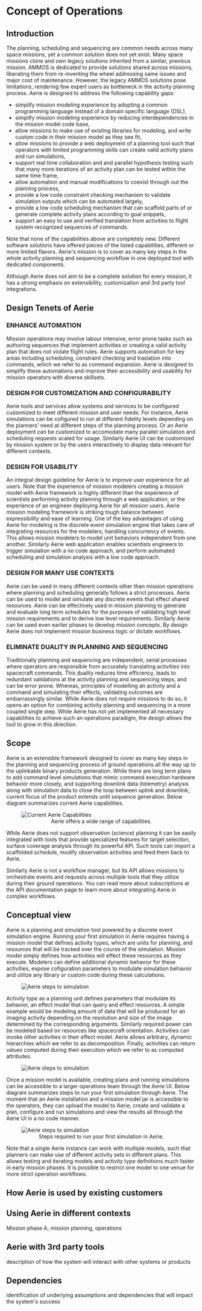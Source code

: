 # Concept of Operations

## Introduction
The planning, scheduling and sequencing are common needs across many space missions, yet a common solution does not yet exist. Many space missions clone and own legacy solutions inherited from a similar, previous mission. AMMOS is dedicated to provide solutions shared across missions, liberating them from re-inventing the wheel addressing same issues and major cost of maintenance. However, the legacy AMMOS solutions pose limitations, rendering few expert users as bottleneck in the activity planning process. Aerie is designed to address the following capability gaps: 
- simplify mission modeling experience by adopting a common programming language instead of a domain specific language (DSL),
- simplify mission modeling experience by reducing interdependencies in the mission model code base, 
- allow missions to make use of existing libraries for modeling, and write custom code in their mission model as they see fit, 
- allow missions to provide a web deployment of a planning tool such that operators with limited programming skills can create valid activity plans and run simulations, 
- support real time collaboration and and parallel hypothesis testing such that many more iterations of an activity plan can be tested within the same time frame, 
- allow automation and manual modifications to coexist through out the planning process,
- provide a low code constraint checking mechanism to validate simulation outputs which can be automated largely, 
- provide a low code scheduling mechanism that can scaffold parts of or generate complete activity plans according to goal snippets, 
- support an easy to use and verified translation from activities to flight system recognized sequences of commands. 

Note that none of the capabilities above are completely new. Different software solutions have offered pieces of the listed capabilities,  different or more limited flavors. Aerie's mission is to cover as many key steps in the whole activity planning and sequencing workflow in one deployed tool with dedicated components.

Although Aerie does not aim to be a complete solution for every mission, it has a strong emphasis on extensibility, customization and 3rd party tool integrations.  

## Design Tenets of Aerie

### ENHANCE AUTOMATION
Mission operations may involve labour intensive, error prone tasks such as authoring sequences that implement activities or creating a valid activity plan that does not violate flight rules. Aerie supports automation for key areas including scheduling, constraint checking and traslation into commands, which we refer to as command expansion. Aerie is designed to simplify these automations and improve their accessibility and usability for mission operators with diverse skillsets.


### DESIGN FOR CUSTOMIZATION AND CONFIGURABILITY
Aerie tools and services allow systems and services to be configured customized to meet different mission and user needs. For instance, Aerie simulations can be cofigured to run at different fidelity levels depending on the planners' need at different steps of the planning process. Or an Aerie deployment can be customized to accomodate many parallel simulation and scheduling requests scaled for usage. Similarly Aerie UI can be customized by mission system or by the users interactively to display data relevant for different contexts. 

### DESIGN FOR USABILITY
An integral design guideline for Aerie is to improve user experience for all users. Note that the experience of mission modelers creating a mission model with Aerie framework is highly different than the experience of scientists performing activity planning through a web application, or the experience of an engineer deploying Aerie for all mission users. Aerie mission modeling framework is striking tough balance between expressibility and ease of learning. One of the key advantages of using Aerie for modeling is the discrete event simulation engine that takes care of integrating resources for the modelers, handling concurrency of events. This allows mission modelers to model unit behaviors independent from one another. Similarly Aerie web application enables scientists engineers to trigger simulation with a no code approach, and perform automated scheduling and simulation analysis with a low code approach. 


### DESIGN FOR MANY USE CONTEXTS
Aerie can be used in many different contexts other than mission operations where planning and scheduling generally follows a strict processes. Aerie can be used to model and simulate any discrete events that effect shared resources. Aerie can be effectively used in mission planning to generate and evaluate long term schedules for the purposes of validating high level mission requirements and to derive low level requirements. Similarly Aerie can be used even earlier phases to develop mission concepts. By design Aerie does not implement mission business logic or dictate workflows.  


### ELIMINATE DUALITY IN PLANNING AND SEQUENCING 
Traditionally planning and sequencing are independent, serial processes where operators are responsible from accurately translating activities into spacecraft commands. This duality reduces time efficiency, leads to redundant validations at the activity planning and sequencing steps, and can be error prone. Whereas, principles of modelling an activity and a command and simulating their effects, validating outcomes are 
embarrassingly similar. While Aerie does not require missions to do so, it opens an option for combining activity planning and sequencing in a more coupled single step. While Aerie has not yet implemented all necessary capabilities to achieve such an operations paradigm, the design allows the tool to grow in this direction. 

<!--
### CLOSE THE U BETWEEN UPLINK AND DOWNLINK
Another significant limitation of the legacy tools is the disconnect between downlink data
analysis and uplink simulations. Downlink data provides the ultimate validation for models implemented
in an adaptation. Downlink data should define the initial context for a simulation. However, it is no
simple feat to compare predicts data (simulations) to actuals (downlink telemetry) due to data
accessibility and incompatible mappings between states and resources recorded in simulation and
recorded in telemetry. Aerie provides constructs in adaptations to explicitly define these mappings.
Figure 4 Illustration of state to EHA mapping in an adaptation.

### IMPROVE PERFORMANCE
One of the key limitations of the legacy tools is the time it takes to run a simulation during the
limited operations timeline. Aerie shall improve the performance of activity planning and sequencing
processes overall by performing the required calculations in less time. For instance, introducing a local
update in a two week long schedule should not require running the whole simulation from scratch.
8
Mission adaptations evolve over time as missions learn more about the behavior of their flight
software and hardware. A constant feedback loop between design, simulation and testing allows
mission planners and adapters to refine models and add data. However, traditionally, several platforms
have been used to create adaptations of varying complexity, granularity and fidelity. This has resulted in
models being defined in many different platforms, structures and languages, with a lot of code
replication along the way.
Aerie adaptation framework should allow defining adaptations with different complexity,
granularity and fidelity. Using the same platform will allow missions to utilize system models created by
different subsystems, or at different phases of a mission more widely. To enable this, the tools have to
answer the user needs within these different contexts. For instance, scheduling performed by mission
planners can be completely automated while they cycle through many different system models and
configurations to identify requirements for different subsystems. In contrast, during operations system
models in an adaptation hardly change, while scheduling can involve manual refinements. Hence, Aerie
adaptations should be highly configurable to satisfy mission planning needs, and support both
automated and manual scheduling to satisfy the needs of mission planning and operations.
2.2.7 DESIGN FOR CUSTOMIZATION
Aerie tools and services should be extendable and customizable to answer the needs of missions
with different levels of complexity. In the following sections, we describe how Aerie can be used at its
full capacity by a highly complex and automated mission. On the other end of the spectrum, one
mission can choose to create manual activity schedules with no simulation, and utilize Aerie only for
activity to command expansion, later use their own Flight Software for command simulation and come
back to Aerie for flight rule validation. We provide a few examples of such different mission operations
scenarios in Section 4.14.
-->

## Scope
Aerie is an extensible framework designed to cover as many key steps in the planning and sequencing process of ground operations all the way up to the uplinkable binary products generation. While there are long term plans to add command level simulations that mimic command execution hardware behavior more closely, and supporting downlink data (telemetry) analysis along with simulation data to close the loop between uplink and downlink, current focus of the product extends until sequence generation. Below diagram summarizes current Aerie capabilities. 

<figure>
  <img alt="Current Aerie Capabilities" src={aerie_capabilities} />
  <figcaption align="center">Aerie offers a wide range of capabilities.</figcaption>
</figure>

While Aerie does not support observation (science) planning it can be easily integrated with tools that provide specialized features for target selection, surface coverage analysis through its powerful API. Such tools can import a scaffolded schedule, modify observation activities and feed them back to Aerie. 

Similarly Aerie is not a workflow manager, but its API allows missions to orchestrate events and requests across multiple tools that they utilize during their ground operations. You can read more about subscriptions at the API documentation page to learn more about integrating Aerie in complex workflows.  

 
## Conceptual view
Aerie is a planning and simulation tool powered by a discrete event simulation engine. Running your first simulation in Aerie requires having a mission model that defines activity types, which are units for planning, and resources that will be tracked over the course of the simulation. Mission model simply defines how activities will effect these resources as they execute. Modelers can define additional dynamic behavior for these activities, expose cofiguration parameters to modulate simulation behavior and utilize any library or custom code during these calculations.  

<figure>
  <img alt="Aerie steps to simulation" src={missionModel} />
</figure>

Activity type as a planning unit defines parameters that modulate its behavior, an effect model that can query and effect resources. A simple example would be modeling amount of data that will be produced for an imaging activity depending on the resolution and size of the image determined by the corresponding arguments. Similarly required power can be modeled based on resources like spacecraft orientation. Activities can invoke other activities in their effect model. Aerie allows arbitrary, dynamic hierarchies which we refer to as decomposition. Finally, activities can return values computed during their execution which we refer to as computed attributes.  
<figure>
  <img alt="Aerie steps to simulation" src={activityType} />
</figure>


Once a mission model is available, creating plans and running simulations can be accessible to a larger operations team through the Aerie UI. Below diagram summarizes steps to run your first simulation through Aerie. The moment that an Aerie installation and a mission model jar is accessible to the operators, they can upload the model to Aerie, create and validate a plan, configure and run simulations and view the results all through the Aerie UI in a no code manner. 

<figure>
  <img alt="Aerie steps to simulation" src={starting_w_aerie} />
  <figcaption align="center">Steps required to run your first simulation in Aerie.</figcaption>
</figure>

Note that a single Aerie instance can work with multiple models, such that planners can make use of different activity sets in different plans. This allows testing and iterating models and activity type definitions much faster in early mission phases. It is possible to restrict one model to one venue for more strict operation workflows. 



## How Aerie is used by existing customers

## Using Aerie in different contexts 
Mission phase A, mission planning, operations

## Aerie with 3rd party tools 
 description of how the system will interact with other systems or products

## Dependencies
 identification of underlying assumptions and dependencies that will impact the system's success
